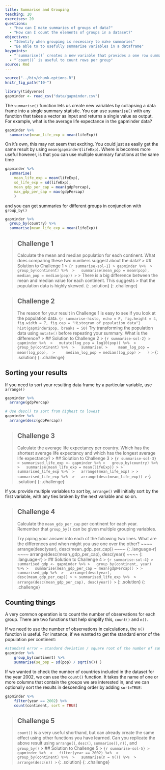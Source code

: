 ```yaml
---
title: Summarise and Grouping
teaching: 20
exercises: 20
questions:
  - "How can I make summaries of groups of data?"
  - "How can I count the elements of groups in a dataset?"
objectives:
  - "Identify when grouping is necessary to make summaries"
  - "Be able to to usefully summarise variables in a dataframe"
keypoints:
  - "`summarise()` creates a new variable that provides a one row summary per group"
  - "`count()` is useful to count rows per group"
source: Rmd
---
```


```r
source("../bin/chunk-options.R")
knitr_fig_path("10-")

library(tidyverse)
gapminder <- read_csv("data/gapminder.csv")
```

The `summarise()` function lets us create new variables by collapsing a data frame into a single 
summary statistic. You can use `summarise()` with any function that takes a vector as input and 
returns a single value as output. For example, what is the average life expectance in the gapminder 
data?

```r
gapminder %>% 
  summarise(mean_life_exp = mean(lifeExp))
```

On it's own, this may not seem that exciting. You could just as easily get the same result by using
`mean(gapminder$lifeExp)`. Where is becomes more useful however, is that you can use multiple 
summary functions at the same time
```r
gapminder %>% 
  summarise(
    mean_life_exp = mean(lifeExp),
    sd_life_exp = sd(lifeExp),
    mean_gdp_per_cap = mean(gdpPercap),
    max_gdp_per_cap = max(gdpPercap)
    )
```

and you can get summaries for different groups in conjunction with `group_by()`

```r
gapminder %>% 
  group_by(country) %>% 
  summarise(mean_life_exp = mean(lifeExp))
```
> ## Challenge 1
> Calculate the mean and median population for each continent. What does comparing these two numbers
> suggest about the data?
> > ## Solution to Challenge 1
> > ``` {r summarise-sol-1}
> > gapminder %>% 
> >   group_by(continent) %>% 
> >   summarise(mean_pop = mean(pop), median_pop = median(pop))
> > ```
> > There is a big difference between the mean and median value for each continent. This suggests 
> > that the population data is highly skewed.
> {: .solution}
{: .challenge}

> ## Challenge 2
> The reason for your result in Challenge 1 is easy to see if you look at the population data.
> ``` {r summarise-histo, echo = F, fig.height = 4, fig.width = 7, fig.cap = "Histogram of population data"}
> hist(gapminder$pop, breaks = 50)
> ```
> Try transforming the population data using `mutate()` before repeating your summary. What is the 
> difference?
> > ## Solution to Challenge 2
> > ``` {r summarise-sol-2}
> > gapminder %>% 
> >   mutate(log_pop = log10(pop)) %>% 
> >   group_by(continent) %>% 
> >   summarise(
> >     mean_log_pop = mean(log_pop), 
> >     median_log_pop = median(log_pop)
> >   )
> > ```
> {: .solution}
{: .challenge}

## Sorting your results
If you need to sort your resulting data frame by a particular variable, use `arrange()`

```r
gapminder %>% 
  arrange(gdpPercap)

# Use desc() to sort from highest to lowest
gapminder %>% 
  arrange(desc(gdpPercap))
```

> ## Challenge 3
> Calculate the average life expectancy per country. Which has the shortest average life expectancy 
> and which has the longest average life expectancy?
> > ## Solution to Challenge 3
> > ``` {r summarise-sol-3}
> > summarised_life_exp <- gapminder %>%
> >   group_by(country) %>%
> >   summarise(mean_life_exp = mean(lifeExp))
> >
> > summarised_life_exp %>% 
> >   arrange(mean_life_exp)
> >
> > summarised_life_exp %>% 
> >   arrange(desc(mean_life_exp))
> > ```
> {: .solution}
{: .challenge}

If you provide multiple variables to sort by, `arrange()` will initially sort by the first variable,
with any ties broken by the next variable and so on.

> ## Challenge 4
> Calculate the `mean_gdp_per_cap` per continent for each year. Remember that `group_by()` can 
> be given multiple grouping variables.
>
> Try piping your answer into each of the following two lines. What are the differences and 
> when might you use one over the other?
> ~~~~
> arrange(desc(year), desc(mean_gdp_per_cap))
> ~~~~
> {: .language-r}
> ~~~~
> arrange(desc(mean_gdp_per_cap), desc(year))
> ~~~~
> {: .language-r}
> > ## Solution to Challenge 4
> > ``` {r summarise-sol-4}
> > summarised_gdp <- gapminder %>%
> >   group_by(continent, year) %>%
> >   summarise(mean_gdp_per_cap = mean(gdpPercap))
> >
> > summarised_gdp %>% 
> >   arrange(desc(year), desc(mean_gdp_per_cap))
> >
> > summarised_life_exp %>% 
> >   arrange(desc(mean_gdp_per_cap), desc(year))
> > ```
> {: .solution}
{: .challenge}

## Counting things
A very common operation is to count the number of observations for each group. There are two 
functions that help simplify this, `count()` and `n()`.

If we need to use the number of observations in calculations, the `n()` function is useful. 
For instance, if we wanted to get the standard error of the population per continent:

```r
#standard error = standard deviation / square root of the number of samples
gapminder %>%
    group_by(continent) %>%
    summarise(se_pop = sd(pop) / sqrt(n()) )
```

If we wanted to check the number of countries included in the dataset for the year 2002, we can use 
the `count()` function. It takes the name of one or more columns that contain the groups we are 
interested in, and we can optionally sort the results in descending order by adding `sort=TRUE`:

```r
gapminder %>%
    filter(year == 2002) %>%
    count(continent, sort = TRUE)
```

> ## Challenge 5
> `count()` is a very useful shorthand, but can already create the same effect using other functions 
> you have learned. Can you replicate the above result using `arrange()`, `desc()`, `summarise()`, 
> `n()`, and `group_by()`
> > ## Solution to Challenge 5
> > ``` {r summarise-sol-5}
> > gapminder %>% 
> >   filter(year == 2002) %>% 
> >   group_by(continent) %>% 
> >   summarise(n = n()) %>% 
> >   arrange(desc(n))
> > ```
> {: .solution}
{: .challenge}